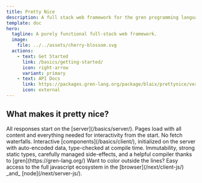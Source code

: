```yaml
---
title: Pretty Nice
description: A full stack web framework for the gren programming language.
template: doc
hero:
  tagline: A purely functional full-stack web framework.
  image:
    file: ../../assets/cherry-blossom.svg
  actions:
    - text: Get Started
      link: /basics/getting-started/
      icon: right-arrow
      variant: primary
    - text: API Docs
      link: https://packages.gren-lang.org/package/blaix/prettynice/version/1.0.2/overview
      icon: external
---
```



## What makes it pretty nice?

<CardGrid>
	<Card title="Fully Full Stack" icon="seti:html">
        All responses start on the [server](/basics/server/).
        Pages load with all content and everything needed for interactivity from the start.
        No fetch waterfalls.
	</Card>
	<Card title="Confident Components" icon="rocket">
        Interactive [components](/basics/client/), initialized on the server with auto-encoded data, type-checked at compile time.
	</Card>
	<Card title="Guidance and Guarantees" icon="seti:todo">
        Immutability, strong static types, carefully managed side-effects, and a helpful compiler thanks to [gren](https://gren-lang.org/)
	</Card>
	<Card title="Javascript just where you need it" icon="seti:javascript">
        Want to color outside the lines? Easy access to the full javascript ecosystem
        in the [browser](/next/client-js/) _and_ [node](/next/server-js/).
	</Card>
</CardGrid>
